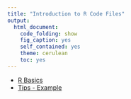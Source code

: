 ```yaml
---
title: "Introduction to R Code Files"
output:
  html_document:
    code_folding: show
    fig_caption: yes
    self_contained: yes
    theme: cerulean
    toc: yes
---
```


- [R Basics](R-Basics.R)
- [Tips - Example](Tips-Example.R)
